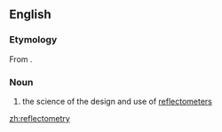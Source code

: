 ==English==

===Etymology===
From {{affix|en|reflect|-o-|-metry}}.

===Noun===
{{en-noun|-}}

# {{context|physics|lang=en}} the science of the design and use of [[reflectometer]]s

[[zh:reflectometry]]